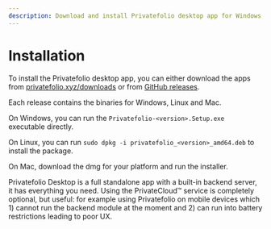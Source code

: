```yaml
---
description: Download and install Privatefolio desktop app for Windows, Linux and Mac
---
```



# Installation

To install the Privatefolio desktop app, you can either download the apps from [privatefolio.xyz/downloads](https://privatefolio.xyz/downloads) or from [GitHub releases](https://github.com/privatefolio/privatefolio/releases).

Each release contains the binaries for Windows, Linux and Mac.

On Windows, you can run the `Privatefolio-<version>.Setup.exe` executable directly.

On Linux, you can run `sudo dpkg -i privatefolio_<version>_amd64.deb` to install the package.

On Mac, download the dmg for your platform and run the installer.

<Callout type="info">
  Privatefolio Desktop is a full standalone app with a built-in backend server, it has everything you need.
</Callout>

<Callout type="note">
  Using the PrivateCloud™ service is completely optional, but useful: for example using Privatefolio on mobile devices which 1) cannot run the backend module at the moment and 2) can run into battery restrictions leading to poor UX.
</Callout>
